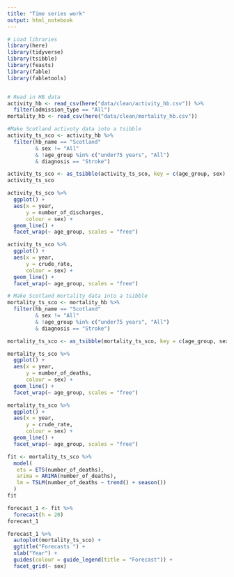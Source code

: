 ```yaml
---
title: "Time series work"
output: html_notebook
---
```


```r
# Load libraries
library(here)
library(tidyverse)
library(tsibble)
library(feasts)
library(fable)
library(fabletools)
```
 
```r
```
 
 
```r
# Read in HB data
activity_hb <- read_csv(here("data/clean/activity_hb.csv")) %>% 
  filter(admission_type == "All")
mortality_hb <- read_csv(here("data/clean/mortality_hb.csv"))
```
 
```r
#Make Scotland activoty data into a tsibble
activity_ts_sco <- activity_hb %>% 
  filter(hb_name == "Scotland" 
         & sex != "All"
         & !age_group %in% c("under75 years", "All")
         & diagnosis == "Stroke")

activity_ts_sco <- as_tsibble(activity_ts_sco, key = c(age_group, sex), index = year)
activity_ts_sco
```

```r
activity_ts_sco %>% 
  ggplot() +
  aes(x = year,
      y = number_of_discharges,
      colour = sex) +
  geom_line() +
  facet_wrap(~ age_group, scales = "free")

```

```r
activity_ts_sco %>% 
  ggplot() +
  aes(x = year,
      y = crude_rate,
      colour = sex) +
  geom_line() +
  facet_wrap(~ age_group, scales = "free")
```

```r
# Make Scotland mortality data into a tsibble
mortality_ts_sco <- mortality_hb %>% 
  filter(hb_name == "Scotland" 
         & sex != "All"
         & !age_group %in% c("under75 years", "All")
         & diagnosis == "Stroke")

mortality_ts_sco <- as_tsibble(mortality_ts_sco, key = c(age_group, sex), index = year)
```

```r
mortality_ts_sco %>% 
  ggplot() +
  aes(x = year,
      y = number_of_deaths,
      colour = sex) +
  geom_line() +
  facet_wrap(~ age_group, scales = "free")
```

```r
mortality_ts_sco %>% 
  ggplot() +
  aes(x = year,
      y = crude_rate,
      colour = sex) +
  geom_line() +
  facet_wrap(~ age_group, scales = "free")
```

```r
fit <- mortality_ts_sco %>%
  model(
   ets = ETS(number_of_deaths),
   arima = ARIMA(number_of_deaths),
   lm = TSLM(number_of_deaths ~ trend() + season())
  )
fit
```

```r
forecast_1 <- fit %>%
  forecast(h = 20)
forecast_1
```

```r
forecast_1 %>%
  autoplot(mortality_ts_sco) +
  ggtitle("Forecasts ") +
  xlab("Year") +
  guides(colour = guide_legend(title = "Forecast")) +
  facet_grid(~ sex)
```

